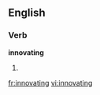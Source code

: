 
==English==

===Verb===
'''innovating'''

# {{present participle of|[[innovate]]}}

[[fr:innovating]]
[[vi:innovating]]